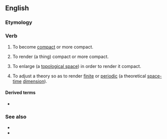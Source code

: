 ==English==

===Etymology===
{{suffix|en|compact|ify}}

===Verb===
{{en-verb|compactifies|compactifying|compactified}}

# {{lb|en|humorous|intransitive}} To become [[compact]] or more compact.
# {{lb|en|humorous|transitive}} To render (a thing) compact or more compact.
# {{lb|en|mathematics|transitive}} To enlarge (a [[topological space]]) in order to render it compact.
# {{lb|en|physics|transitive}} To adjust a theory so as to render [[finite]] or [[periodic]] (a theoretical [[space-time]] [[dimension]]).

====Derived terms====
* {{l|en|paracompactifying}}

===See also===
* {{projectlink|pedia|Compactification (mathematics)}}
* {{projectlink|pedia|Compactification (physics)}}